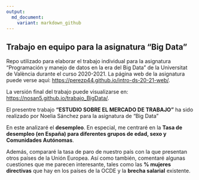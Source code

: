 ---
output: 
  md_document:
    variant: markdown_github
---

## Trabajo en equipo para la asignatura "Big Data"

Repo utilizado para elaborar el trabajo individual para la asignatura "Programación y manejo de datos en la era del Big Data" de la Universitat de València durante el curso 2020-2021. La página web de la asignatura puede verse aquí: <https://perezp44.github.io/intro-ds-20-21-web/>.


La versión final del trabajo puede visualizarse en: <https://nosan5.github.io/trabajo_BigData/>. 


El presentre trabajo **"ESTUDIO SOBRE EL MERCADO DE TRABAJO"** ha sido realizado por Noelia Sánchez para la asignatura de "Big Data"

En este analizaré el **desempleo**. En especial, me centraré en la **Tasa de desempleo (en España) para diferentes grupos de edad, sexo y Comunidades Autónomas**.

Además, compararé la tasa de paro de nuestro país con la que presentan otros países de la Unión Europea. Así como también, comentaré algunas cuestiones que me parecen interesante, tales como las **% mujeres directivas** que hay en los países de la OCDE y la **brecha salarial** existente.


